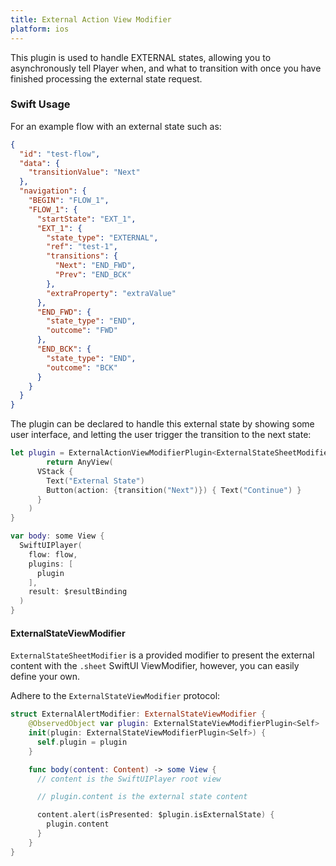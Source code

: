 ```yaml
---
title: External Action View Modifier
platform: ios
---
```



This plugin is used to handle EXTERNAL states, allowing you to asynchronously tell Player when, and what to transition with once you have finished processing the external state request.

<PodAndPackage product="ExternalActionViewModifierPlugin" />

### Swift Usage

For an example flow with an external state such as:

```json
{
  "id": "test-flow",
  "data": {
    "transitionValue": "Next"
  },
  "navigation": {
    "BEGIN": "FLOW_1",
    "FLOW_1": {
      "startState": "EXT_1",
      "EXT_1": {
        "state_type": "EXTERNAL",
        "ref": "test-1",
        "transitions": {
          "Next": "END_FWD",
          "Prev": "END_BCK"
        },
        "extraProperty": "extraValue"
      },
      "END_FWD": {
        "state_type": "END",
        "outcome": "FWD"
      },
      "END_BCK": {
        "state_type": "END",
        "outcome": "BCK"
      }
    }
  }
}
```

The plugin can be declared to handle this external state by showing some user interface, and letting the user trigger the transition to the next state:

```swift
let plugin = ExternalActionViewModifierPlugin<ExternalStateSheetModifier> { state, options, transition in
		return AnyView(
      VStack {
        Text("External State")
        Button(action: {transition("Next")}) { Text("Continue") }
      }
    )
}

var body: some View {
  SwiftUIPlayer(
    flow: flow,
    plugins: [
      plugin
    ],
    result: $resultBinding
  )
}
```

#### ExternalStateViewModifier

`ExternalStateSheetModifier` is a provided modifier to present the external content with the `.sheet` SwiftUI ViewModifier, however, you can easily define your own.

Adhere to the `ExternalStateViewModifier` protocol:

```swift
struct ExternalAlertModifier: ExternalStateViewModifier {
    @ObservedObject var plugin: ExternalStateViewModifierPlugin<Self>
    init(plugin: ExternalStateViewModifierPlugin<Self>) {
      self.plugin = plugin
    }

    func body(content: Content) -> some View {
      // content is the SwiftUIPlayer root view

      // plugin.content is the external state content

      content.alert(isPresented: $plugin.isExternalState) {
        plugin.content
      }
    }
}
```
